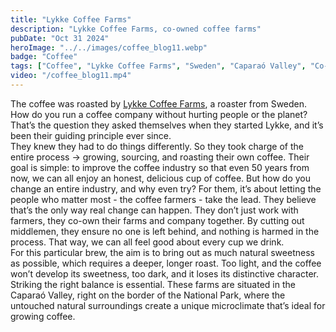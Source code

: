 ```yaml
---
title: "Lykke Coffee Farms"
description: "Lykke Coffee Farms, co-owned coffee farms"
pubDate: "Oct 31 2024"
heroImage: "../../images/coffee_blog11.webp"
badge: "Coffee"
tags: ["Coffee", "Lykke Coffee Farms", "Sweden", "Caparaó Valley", "Co-owned Farms", "Chocolate", "Lagom"]
video: "/coffee_blog11.mp4"
---
```


The coffee was roasted by [Lykke Coffee Farms](https://www.lykkegardar.se/), a roaster from Sweden.
How do you run a coffee company without hurting people or the planet? That’s the question they asked themselves when they started Lykke, and it’s been their guiding principle ever since.
<br />
They knew they had to do things differently. So they took charge of the entire process -> growing, sourcing, and roasting their own coffee. Their goal is simple: to improve the coffee industry so that even 50 years from now, we can all enjoy an honest, delicious cup of coffee.
But how do you change an entire industry, and why even try? For them, it’s about letting the people who matter most - the coffee farmers - take the lead. They believe that’s the only way real change can happen.
They don’t just work with farmers, they co-own their farms and company together. By cutting out middlemen, they ensure no one is left behind, and nothing is harmed in the process. That way, we can all feel good about every cup we drink.
<br />
For this particular brew, the aim is to bring out as much natural sweetness as possible, which requires a deeper, longer roast. Too light, and the coffee won’t develop its sweetness, too dark, and it loses its distinctive character. Striking the right balance is essential.
These farms are situated in the Caparaó Valley, right on the border of the National Park, where the untouched natural surroundings create a unique microclimate that’s ideal for growing coffee.
